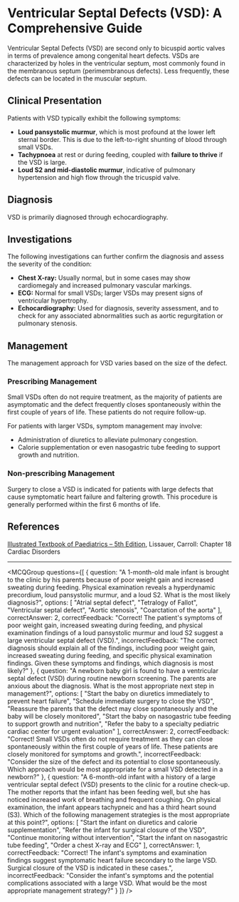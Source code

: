 
# Ventricular Septal Defects (VSD): A Comprehensive Guide

Ventricular Septal Defects (VSD) are second only to bicuspid aortic valves in terms of prevalence among congenital heart defects. VSDs are characterized by holes in the ventricular septum, most commonly found in the membranous septum (perimembranous defects). Less frequently, these defects can be located in the muscular septum.

## Clinical Presentation

Patients with VSD typically exhibit the following symptoms:

* **Loud pansystolic murmur**, which is most profound at the lower left sternal border. This is due to the left-to-right shunting of blood through small VSDs.
* **Tachypnoea** at rest or during feeding, coupled with **failure to thrive** if the VSD is large.
* **Loud S2 and mid-diastolic murmur**, indicative of pulmonary hypertension and high flow through the tricuspid valve.

## Diagnosis

VSD is primarily diagnosed through echocardiography.

## Investigations

The following investigations can further confirm the diagnosis and assess the severity of the condition:

* **Chest X-ray:** Usually normal, but in some cases may show cardiomegaly and increased pulmonary vascular markings.
* **ECG:** Normal for small VSDs; larger VSDs may present signs of ventricular hypertrophy.
* **Echocardiography:** Used for diagnosis, severity assessment, and to check for any associated abnormalities such as aortic regurgitation or pulmonary stenosis.

## Management

The management approach for VSD varies based on the size of the defect.

### Prescribing Management

Small VSDs often do not require treatment, as the majority of patients are asymptomatic and the defect frequently closes spontaneously within the first couple of years of life. These patients do not require follow-up.

For patients with larger VSDs, symptom management may involve:

* Administration of diuretics to alleviate pulmonary congestion.
* Calorie supplementation or even nasogastric tube feeding to support growth and nutrition.

### Non-prescribing Management

Surgery to close a VSD is indicated for patients with large defects that cause symptomatic heart failure and faltering growth. This procedure is generally performed within the first 6 months of life.

## References

[Illustrated Textbook of Paediatrics – 5th Edition](https://www.amazon.com/Illustrated-Textbook-Paediatrics-Tom-Lissauer/dp/0723438714), Lissauer, Carroll: Chapter 18 Cardiac Disorders

---

<MCQGroup questions={[
  {
    question: "A 1-month-old male infant is brought to the clinic by his parents because of poor weight gain and increased sweating during feeding. Physical examination reveals a hyperdynamic precordium, loud pansystolic murmur, and a loud S2. What is the most likely diagnosis?",
    options: [
      "Atrial septal defect",
      "Tetralogy of Fallot",
      "Ventricular septal defect",
      "Aortic stenosis",
      "Coarctation of the aorta"
    ],
    correctAnswer: 2,
    correctFeedback: "Correct! The patient's symptoms of poor weight gain, increased sweating during feeding, and physical examination findings of a loud pansystolic murmur and loud S2 suggest a large ventricular septal defect (VSD).",
    incorrectFeedback: "The correct diagnosis should explain all of the findings, including poor weight gain, increased sweating during feeding, and specific physical examination findings. Given these symptoms and findings, which diagnosis is most likely?"
  },
  {
    question: "A newborn baby girl is found to have a ventricular septal defect (VSD) during routine newborn screening. The parents are anxious about the diagnosis. What is the most appropriate next step in management?",
    options: [
      "Start the baby on diuretics immediately to prevent heart failure",
      "Schedule immediate surgery to close the VSD",
      "Reassure the parents that the defect may close spontaneously and the baby will be closely monitored",
      "Start the baby on nasogastric tube feeding to support growth and nutrition",
      "Refer the baby to a specialty pediatric cardiac center for urgent evaluation"
    ],
    correctAnswer: 2,
    correctFeedback: "Correct! Small VSDs often do not require treatment as they can close spontaneously within the first couple of years of life. These patients are closely monitored for symptoms and growth.",
    incorrectFeedback: "Consider the size of the defect and its potential to close spontaneously. Which approach would be most appropriate for a small VSD detected in a newborn?"
  },
  {
    question: "A 6-month-old infant with a history of a large ventricular septal defect (VSD) presents to the clinic for a routine check-up. The mother reports that the infant has been feeding well, but she has noticed increased work of breathing and frequent coughing. On physical examination, the infant appears tachypneic and has a third heart sound (S3). Which of the following management strategies is the most appropriate at this point?",
    options: [
      "Start the infant on diuretics and calorie supplementation",
      "Refer the infant for surgical closure of the VSD",
      "Continue monitoring without intervention",
      "Start the infant on nasogastric tube feeding",
      "Order a chest X-ray and ECG"
    ],
    correctAnswer: 1,
    correctFeedback: "Correct! The infant's symptoms and examination findings suggest symptomatic heart failure secondary to the large VSD. Surgical closure of the VSD is indicated in these cases.",
    incorrectFeedback: "Consider the infant's symptoms and the potential complications associated with a large VSD. What would be the most appropriate management strategy?"
  }
]} />